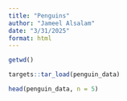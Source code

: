 ```yaml
---
title: "Penguins"
author: "Jameel Alsalam"
date: "3/31/2025"
format: html
---
```


```r
getwd()
```

```r
targets::tar_load(penguin_data)

head(penguin_data, n = 5)
```
